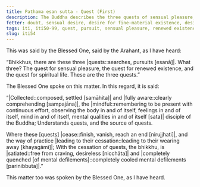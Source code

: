 ```yaml
---
title: Paṭhama esan sutta - Quest (First)
description: The Buddha describes the three quests of sensual pleasure, renewed existence, and spiritual life.
fetter: doubt, sensual desire, desire for fine-material existence, desire for immaterial existence, ignorance
tags: iti, iti50-99, quest, pursuit, sensual pleasure, renewed existence, spiritual life, cessation, cease, desireless, satisfied, quenched, buddha
slug: iti54
---
```


This was said by the Blessed One, said by the Arahant, as I have heard:

“Bhikkhus, there are these three |quests::searches, pursuits [esanā]|. What three? The quest for sensual pleasure, the quest for renewed existence, and the quest for spiritual life. These are the three quests.”

The Blessed One spoke on this matter. In this regard, it is said:

“|Collected::composed, settled [samāhita]| and |fully aware::clearly comprehending [sampajāna]|,
the |mindful::remembering to be present with continuous effort, observing the body in and of itself, feelings in and of itself, mind in and of itself, mental qualities in and of itself [sata]| disciple of the Buddha;
Understands quests,
and the source of quests.

Where these [quests] |cease::finish, vanish, reach an end [nirujjhati]|,
and the way of practice |leading to their cessation::leading to their wearing away [khayagāmī]|;
With the cessation of quests, the bhikkhu,
is |satiated::free from craving, desireless [nicchāta]| and |completely quenched [of mental defilements]::completely cooled mental defilements [parinibbuta]|.”

This matter too was spoken by the Blessed One, as I have heard.